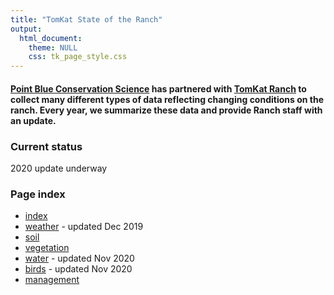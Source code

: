 ```yaml
---
title: "TomKat State of the Ranch"
output: 
  html_document:
    theme: NULL
    css: tk_page_style.css
---
```


#### [Point Blue Conservation Science](http://www.pointblue.org) has partnered with [TomKat Ranch](https://tomkatranch.org) to collect many different types of data reflecting changing conditions on the ranch. Every year, we summarize these data and provide Ranch staff with an update. {#intro}

### Current status

2020 update underway

### Page index

* [index](index.html)
* [weather](weather.html) - updated Dec 2019
* [soil](soil.html)
* [vegetation](vegetation.html)
* [water](stream.html) - updated Nov 2020
* [birds](birds.html) - updated Nov 2020
* [management](mgmt.html)
